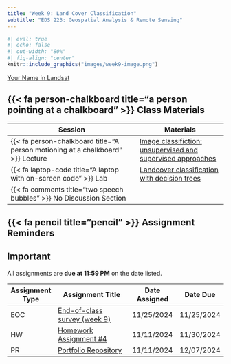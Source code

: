```yaml
---
title: "Week 9: Land Cover Classification"
subtitle: "EDS 223: Geospatial Analysis & Remote Sensing"
---
```



```r
#| eval: true
#| echo: false
#| out-width: "80%"
#| fig-align: "center"
knitr::include_graphics("images/week9-image.png")
```

::: {.gray-text .center-text}
[Your Name in Landsat](https://landsat.gsfc.nasa.gov/apps/YourNameInLandsat-main/index.html){target="_blank"}
:::

## {{< fa person-chalkboard title="a person pointing at a chalkboard" >}} Class Materials

| Session                                                                         | Materials                                             |
|---------------------------------------------------------------------------------|-------------------------------------------------------|
| {{< fa person-chalkboard title="A person motioning at a chalkboard" >}} Lecture | [Image classifiction: unsupervised and supervised approaches](https://docs.google.com/presentation/d/1NMY3uMM1qJkMny1PLSd9ZWpf4eI2PZ9qJn9O8m1eO4Q/present?usp=sharing){target="_blank"}                  |
| {{< fa laptop-code title="A laptop with on-screen code" >}} Lab                 | [Landcover classification with decision trees](labs/week9.qmd){target="_blank"}        |
| {{< fa comments title="two speech bubbles" >}} No Discussion Section |

## {{< fa pencil title="pencil" >}} Assignment Reminders {#assignment-reminders}

:::{.callout-important icon=true}
## Important
All assignments are **due at 11:59 PM** on the date listed.
:::

| Assignment Type | Assignment Title                              | Date Assigned | Date Due   |
|-----------------|-----------------------------------------------|---------------|------------|
| EOC             | [End-of-class survey (week 9)](https://forms.gle/m4sDdLSxpe2pjzGz8){target="_blank"}              | 11/25/2024    | 11/25/2024 |
| HW              | [Homework Assignment #4](../assignments/HW4.qmd){target="_blank"} | 11/11/2024    | 11/30/2024 |
| PR              | [Portfolio Repository](../assignments/PR.qmd){target="_blank"}    | 11/11/2024    | 12/07/2024 |


